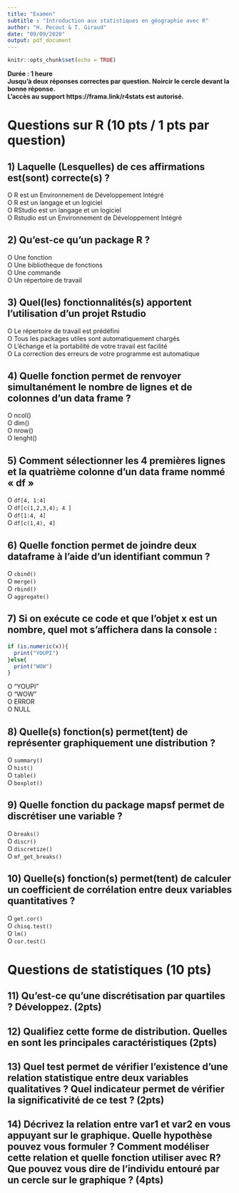 ```yaml
---
title: "Examen"
subtitle : "Introduction aux statistiques en géographie avec R"
author: "H. Pecout & T. Giraud"
date: "09/09/2020"
output: pdf_document
---
```


```r
knitr::opts_chunk$set(echo = TRUE)

```

**Durée : 1 heure**  
**Jusqu'à deux réponses correctes par question. Noircir le cercle devant la bonne réponse.**   
**L'accès au support https://frama.link/r4stats est autorisé.**   


# Questions sur R (10 pts / 1 pts par question)


## 1) Laquelle (Lesquelles) de ces affirmations est(sont) correcte(s) ?

O  R est un Environnement de Développement Intégré    
O  R est un langage et un logiciel   
O  RStudio est un langage et un logiciel    
O  Rstudio est un Environnement de Développement Intégré   

## 2) Qu’est-ce qu’un **package** R ?

O Une fonction   
O Une bibliothèque de fonctions   
O Une commande   
O Un répertoire de travail   

## 3) Quel(les) fonctionnalités(s) apportent l’utilisation d’un projet Rstudio

O Le répertoire de travail est prédéfini       
O Tous les packages utiles sont automatiquement chargés        
O L’échange et la portabilité de votre travail est facilité     
O La correction des erreurs de votre programme est automatique     


## 4) Quelle fonction permet de renvoyer simultanément le nombre de lignes et de colonnes d’un data frame ?

O ncol()  
O dim()  
O nrow()  
O lenght()  


## 5) Comment sélectionner les 4 premières lignes et la quatrième colonne d’un data frame nommé « df »

O `df[4, 1:4]`      
O `df[c(1,2,3,4); 4 ]`    
O `df[1:4, 4]`    
O `df[c(1,4), 4]`   


## 6) Quelle fonction permet de joindre deux dataframe à l'aide d'un identifiant commun ?

O `cbind()`    
O `merge()`    
O `rbind()`    
O `aggregate()`    

## 7) Si on exécute ce code et que l’objet x est un nombre, quel mot s’affichera dans la console :

``` r
if (is.numeric(x)){
  print("YOUPI")
}else{
  print("WOW")
} 
```

O  "YOUPI"    
O  "WOW"    
O  ERROR    
O  NULL 


## 8) Quelle(s) fonction(s) permet(tent) de représenter graphiquement une distribution ?

O `summary()`    
O `hist()`    
O `table()`    
O `boxplot()`    

## 9) Quelle fonction du package mapsf permet de discrétiser une variable ?

O `breaks()`    
O `discr()`    
O `discretize()`    
O `mf_get_breaks()`    

## 10) Quelle(s) fonction(s) permet(tent) de calculer un coefficient de corrélation  entre deux variables quantitatives ?

O `get.cor()`    
O `chisq.test()`    
O `lm()`    
O `cor.test()`    

\vspace{50pt}

# Questions de statistiques (10 pts)

\vspace{20pt}

## 11) Qu’est-ce qu’une discrétisation par quartiles ? Développez. (2pts)

\vspace{220pt}    


## 12) Qualifiez cette forme de distribution. Quelles en sont les principales caractéristiques (2pts)

\begin{center}
\includegraphics[width=70mm]{figures/distrib.png}
\end{center}
  
\vspace{150pt} 


## 13) Quel test permet de vérifier l’existence d’une relation statistique entre deux variables qualitatives ? Quel indicateur permet de vérifier la significativité de ce test ?  (2pts)

\vspace{150pt} 

## 14)  Décrivez la relation entre var1 et var2 en vous appuyant sur le graphique. Quelle hypothèse pouvez vous formuler ? Comment modéliser cette relation et quelle fonction utiliser avec R? Que pouvez vous dire de l’individu entouré par un cercle sur le graphique ? (4pts) 

\begin{center}
\includegraphics[width=130mm]{figures/corr.png}
\end{center}

\vspace{150pt} 
